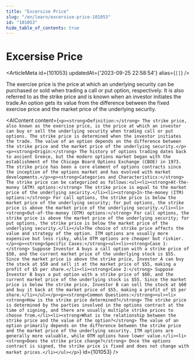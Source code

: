 ```yaml
---
title: "Excersise Price"
slug: "/en/learn/excersise-price-101053"
id: "101053"
hide_table_of_contents: true
---
```



# Excersise Price

<ArticleMeta id={101053} updatedAt={'2023-09-25 22:58:54'} alias={`[]`} />
<div className='border-solid border-b border-t-0 my-4 border-[var(--ifm-color-gray-300)]' />

The exercise price is the price at which an underlying security can be purchased or sold when trading a call or put option, respectively. It is also referred to as the strike price and is known when an investor initiates the trade.An option gets its value from the difference between the fixed exercise price and the market price of the underlying security.

<AIContent content={`<p><strong>Definition:</strong> The strike price, also known as the exercise price, is the price at which an investor can buy or sell the underlying security when trading call or put options. The strike price is determined when the investor initiates the trade. The value of an option depends on the difference between the strike price and the market price of the underlying security.</p><p><strong>Origin:</strong> The history of options trading dates back to ancient Greece, but the modern options market began with the establishment of the Chicago Board Options Exchange (CBOE) in 1973. The strike price has been a core element of options contracts since the inception of the options market and has evolved with market developments.</p><p><strong>Categories and Characteristics:</strong> The strike price can be categorized as follows:<ul><li><strong>At-the-money (ATM) options:</strong> The strike price is equal to the market price of the underlying security.</li><li><strong>In-the-money (ITM) options:</strong> For call options, the strike price is below the market price of the underlying security; for put options, the strike price is above the market price of the underlying security.</li><li><strong>Out-of-the-money (OTM) options:</strong> For call options, the strike price is above the market price of the underlying security; for put options, the strike price is below the market price of the underlying security.</li></ul>The choice of strike price affects the value and strategy of the option. ITM options are usually more expensive but less risky, while OTM options are cheaper but riskier.</p><p><strong>Specific Cases:</strong><ul><li><strong>Case 1:</strong> Suppose Investor A buys a call option with a strike price of $50, and the current market price of the underlying stock is $55. Since the market price is above the strike price, Investor A can buy the stock at $50 and sell it at the market price of $55, making a profit of $5 per share.</li><li><strong>Case 2:</strong> Suppose Investor B buys a put option with a strike price of $60, and the current market price of the underlying stock is $55. Since the market price is below the strike price, Investor B can sell the stock at $60 and buy it back at the market price of $55, making a profit of $5 per share.</li></ul></p><p><strong>Common Questions:</strong><ul><li><strong>How is the strike price determined?</strong> The strike price is determined by the parties involved in the options contract at the time of signing, and there are usually multiple strike prices to choose from.</li><li><strong>What is the relationship between the strike price and the value of the option?</strong> The value of an option primarily depends on the difference between the strike price and the market price of the underlying security. ITM options are generally more valuable, while OTM options have lower value.</li><li><strong>Does the strike price change?</strong> Once the options contract is signed, the strike price is fixed and does not change with market prices.</li></ul></p>`} id={101053} />

